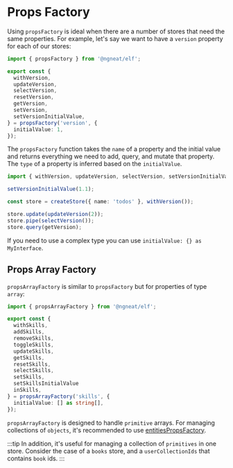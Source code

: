 # Props Factory

Using `propsFactory` is ideal when there are a number of stores that need the same properties. For example, let's say we want to have a `version` property for each of our stores:

```ts title="store-props.ts"
import { propsFactory } from '@ngneat/elf';

export const {
  withVersion,
  updateVersion,
  selectVersion,
  resetVersion,
  getVersion,
  setVersion,
  setVersionInitialValue,
} = propsFactory('version', {
  initialValue: 1,
});
```

The `propsFactory` function takes the `name` of a property and the initial value and returns everything we need to add, query, and mutate that property. The `type` of a property is inferred based on the `initialValue`.

```ts title="todos.repository.ts"
import { withVersion, updateVersion, selectVersion, setVersionInitialValue } from '@app/store-props.ts';

setVersionInitialValue(1.1);

const store = createStore({ name: 'todos' }, withVersion());

store.update(updateVersion(2));
store.pipe(selectVersion());
store.query(getVersion);
```

If you need to use a complex type you can use `initialValue: {} as MyInterface`.

## Props Array Factory

`propsArrayFactory` is similar to `propsFactory` but for properties of type `array`:

```ts title="store-props.ts"
import { propsArrayFactory } from '@ngneat/elf';

export const {
  withSkills,
  addSkills,
  removeSkills,
  toggleSkills,
  updateSkills,
  getSkills,
  resetSkills,
  selectSkills,
  setSkills,
  setSkillsInitialValue
  inSkills,
} = propsArrayFactory('skills', {
  initialValue: [] as string[],
});
```

`propsArrayFactory` is designed to handle `primitive` arrays. For managing collections of `objects`, it's recommended to use [entitiesPropsFactory](/docs/features/entities-management/entities-props-factory).

:::tip
In addition, it's useful for managing a collection of `primitives` in one store. Consider the case of a `books` store, and a `userCollectionIds` that contains `book` ids.
:::
